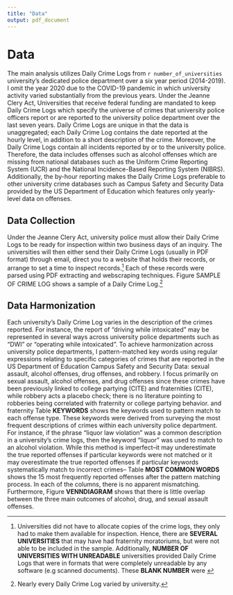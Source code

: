 ```yaml
---
title: "Data"
output: pdf_document
---
```


# Data

The main analysis utilizes Daily Crime Logs from `r number_of_universities` university's dedicated police department over a six year period (2014-2019). I omit the year 2020 due to the COVID-19 pandemic in which university activity varied substantially from the previous years. Under the Jeanne Clery Act, Universities that receive federal funding are mandated to keep Daily Crime Logs which specify the universe of crimes that university police officers report or are reported to the university police department over the last seven years. Daily Crime Logs are unique in that the data is unaggregated; each Daily Crime Log contains the date reported at the hourly level, in addition to a short description of the crime. Moreover, the Daily Crime Logs contain all incidents reported by or to the university police. Therefore, the data includes offenses such as alcohol offenses which are  missing from national databases such as the Uniform Crime Reporting System (UCR) and the National Incidence-Based Reporting System (NIBRS). Additionally, the by-hour reporting makes the Daily Crime Logs preferable to other university crime databases such as Campus Safety and Security Data provided by the US Department of Education which features only yearly-level data on offenses. 

## Data Collection

Under the Jeanne Clery Act, university police must allow their Daily Crime Logs to be ready for inspection within two business days of an inquiry. The universities will then either send their Daily Crime Logs (usually in PDF format) through email, direct you to a website that holds their records, or arrange to set a time to inspect records.^[Universities did not have to allocate copies of the crime logs, they only had to make them available for inspection. Hence, there are **SEVERAL UNIVERSITIES** that may have had fraternity moratoriums, but were not able to be included in the sample. Additionally, **NUMBER OF UNIVERSITIES WITH UNREADABLE** universities provided Daily Crime Logs that were in formats that were completely unreadable by any software (e.g scanned documents). These **BLANK NUMBER** were ] Each of these records were parsed using PDF extracting and webscraping techniques. Figure SAMPLE OF CRIME LOG shows a sample of a Daily Crime Log.^[Nearly every Daily Crime Log varied by university.]

## Data Harmonization

Each university's Daily Crime Log varies in the description of the crimes reported. For instance, the report of "driving while intoxicated" may be represented in several ways across university police departments such as "DWI" or "operating while intoxicated". To achieve harmonization across university police departments, I pattern-matched key words using regular expressions relating to specific categories of crimes that are reported in the US Department of Education Campus Safety and Security Data: sexual assault, alcohol offenses, drug offenses, and robbery. I focus primarily on sexual assault, alcohol offenses, and drug offenses since these crimes have been previously linked to college partying (CITE) and fraternities (CITE), while robbery acts a placebo check; there is no literature pointing to robberies being correlated with fraternity or college partying behavior. and fraternity Table **KEYWORDS** shows the keywords used to pattern match to each offense type. These keywords were derived from surveying the most frequent descriptions of crimes within each university police department. For instance, if the phrase "liquor law violation" was a common description in a university's crime logs, then the keyword "liquor" was used to match to an alcohol violation. While this method is imperfect--it may underestimate the true reported offenses if particular keywords were not matched or it may overestimate the true reported offenses if particular keywords systematically match to incorrect crimes-- Table **MOST COMMON WORDS** shows the 15 most frequently reported offenses after the pattern matching process. In each of the columns, there is no apparent mismatching. Furthermore, Figure **VENNDIAGRAM** shows that there is little overlap between the three main outcomes of alcohol, drug, and sexual assault offenses.


